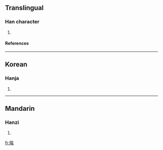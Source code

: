 ==Translingual==
===Han character===
{{Han char|rn=72|rad=日|as=10|sn=14|four=|canj=日人弓木 (AOND)}}
# {{defn|Han|sort=日10}}
====References====
{{Han ref|kx=0498.500|dkj=14096|dj=0868.010|hdz=21530.070|uh=66A3|ud=26275}}

----
==Korean==
===Hanja===
{{ko-hanja|hangeul=기|eumhun=|rv=gi|mr=ki|y=ki}}
# {{defn|Korean}}

----
==Mandarin==
===Hanzi===
{{cmn-hanzi|pin=[[qì]] (qi4)|wg=ch'i<sup>4</sup>}}
# {{defn|Mandarin}}

[[fr:暣]]